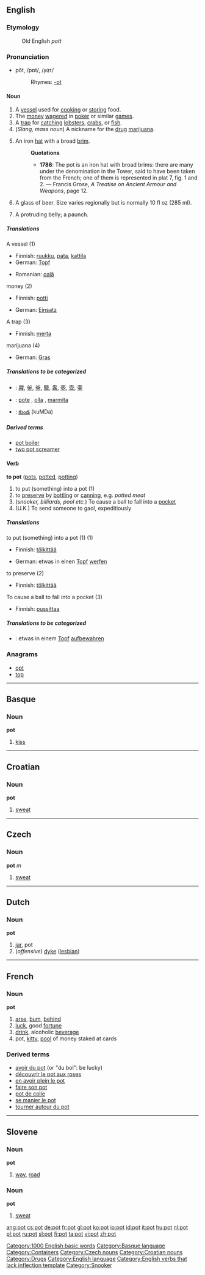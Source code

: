 ==English==

===Etymology===
:Old English ''pott''

===Pronunciation===
*pŏt, /pɒt/, /<tt>pQt</tt>/
*:Rhymes: [[Rhymes:English:-ɒt|-ɒt]]

====Noun====
{{en-noun-reg}}

# A [[vessel]] used for [[cook]]ing or [[store|storing]] food.
# The [[money]] [[wager]]ed in [[poker]] or similar [[game]]s.
# A [[trap]] for [[catch]]ing [[lobster]]s, [[crab]]s, or [[fish]].
# (''Slang, mass noun'') A nickname for the [[drug]] [[marijuana]].
# {{archaic}} An iron [[hat]] with a broad [[brim]].
#:'''Quotations'''
#:*'''1786''':  The pot is an iron hat with broad brims: there are many under the denomination in the Tower, said to have been taken from the French; one of them is represented in plat 7, fig. 1 and 2. &mdash; Francis Grose, ''A Treatise on Ancient Armour and Weapons'', page 12.
# {{AU}} A glass of beer. Size varies regionally but is normally 10 fl oz (285 ml).
# {{slang}} A protruding belly; a paunch.

=====Translations=====
;A vessel (1)
{{top}}
*Finnish: [[ruukku]], [[pata]], [[kattila]]
*German: [[Topf]]
{{mid}}
*Romanian: [[oală]] {{f}}
{{bottom}}

;money (2)
{{top}}
*Finnish: [[potti]]
{{mid}}
*German: [[Einsatz]]
{{bottom}}

;A trap (3)
{{top}}
*Finnish: [[merta]]
{{mid}}
{{bottom}}

;marijuana (4)
{{top}}
*German: [[Gras]]
{{mid}}
{{bottom}}

=====Translations to be categorized=====
{{checktrans}}
{{top}}
*{{ttbc|CJKV Characters}}: [[鬷]], [[釡]], [[釜]], [[盬]], [[盎]], [[壺]], [[壶]], [[壷]]
{{mid}}
*{{ttbc|Spanish}}: [[pote]] {{m}}, [[olla]] {{f}}, [[marmita]] {{f}}
*{{ttbc|Telugu}}: [[కుండ]] (kuMDa)
{{bottom}}

=====Derived terms=====
*[[pot boiler]]
*[[two pot screamer]]

====Verb====
'''to pot''' ([[pots]], [[potted]], [[potting]])

# to put (something) into a pot (1)
# to [[preserve]] by [[bottle|bottling]] or [[can]]ning, e.g. ''potted meat''
# (''snooker, billiards, pool etc.'') To cause a ball to fall into a [[pocket]]
# (U.K.) To send someone to gaol, expeditiously

=====Translations=====
;to put (something) into a pot (1) (1)
{{top}}
*Finnish: [[tölkittää]]
{{mid}}
*German: etwas in einen [[Topf]] [[werfen]]
{{bottom}}

;to preserve (2)
{{top}}
*Finnish: [[tölkittää]]
{{mid}}
{{bottom}}

;To cause a ball to fall into a pocket (3)
{{top}}
*Finnish: [[pussittaa]]
{{mid}}
{{bottom}}



=====Translations to be categorized=====
{{checktrans}}
{{top}}
*{{ttbc|German}}: etwas in einem [[Topf]] [[aufbewahren]]
{{mid}}
{{bottom}}

===Anagrams===
*[[opt]]
*[[top]]

----

==Basque==
===Noun===
'''pot'''

# [[kiss]]

----

==Croatian==
===Noun===
'''pot''' {{m}}

#[[sweat]]

----

==Czech==
===Noun===
'''pot''' ''m''

#[[sweat]]

----

==Dutch==
===Noun===
'''pot''' {{m}}

# [[jar]], pot
# (''offensive'') [[dyke]] ([[lesbian]])

----

==French==
===Noun===
'''pot''' {{m}}

# [[arse]], [[bum]], [[behind]]
# [[luck]], good [[fortune]]
# [[drink]], alcoholic [[beverage]]
# pot, [[kitty]], [[pool]] of money staked at cards

===Derived terms===
*[[avoir du pot]] (or "du bol": be lucky)
*[[découvrir le pot aux roses]]
*[[en avoir plein le pot]]
*[[faire son pot]]
*[[pot de colle]]
*[[se manier le pot]]
*[[tourner autour du pot]]

----

==Slovene==
===Noun===
'''pot''' {{mf}}

# [[way]], [[road]]

===Noun===
'''pot''' {{m}}

# [[sweat]]

[[Category:1000 English basic words]]
[[Category:Basque language]]
[[Category:Containers]]
[[Category:Czech nouns]]
[[Category:Croatian nouns]]
[[Category:Drugs]]
[[Category:English language]]
[[Category:English verbs that lack inflection template]]
[[Category:Snooker]]

[[ang:pot]]
[[cs:pot]]
[[de:pot]]
[[fr:pot]]
[[gl:pot]]
[[ko:pot]]
[[io:pot]]
[[id:pot]]
[[it:pot]]
[[hu:pot]]
[[nl:pot]]
[[pl:pot]]
[[ru:pot]]
[[sl:pot]]
[[fi:pot]]
[[ta:pot]]
[[vi:pot]]
[[zh:pot]]